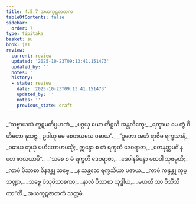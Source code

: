 ```yaml
---
title: 4.5.7 အယကူဋဇာတက
tableOfContents: false
sidebar:
  order: 7
type: tipitaka
basket: su
book: ja1
review:
  current: review
  updated: '2025-10-23T09:13:41.151473'
  updated_by: ''
  notes: ''
  history:
  - state: review
    date: '2025-10-23T09:13:41.151473'
    updated_by: ''
    notes: ''
    previous_state: draft
---
```



<ReviewStatus review={frontmatter.review} showDetails={true} />

<HypothesisAnnotation frontmatter={frontmatter} />

<DynamicBreadcrumb />

<Division number="185" book="ja1" e="ch" v="22" p="117">

<Paragraph number="1121" type="verses" book="ja1">
_“သဗ္ဗာယသံ ကူဋမတိပ္ပမာဏံ,_  
_ပဂ္ဂယှ ယော တိဋ္ဌသိ အန္တလိက္ခေ;_  
_ရက္ခာယ မေ တွံ ဝိဟိတော နုသဇ္ဇ,_  
ဥဒါဟု မေ စေတယသေ ဝဓာယ”._  

</Paragraph>

</Division>
<Division number="186" book="ja1" e="ch" v="22" p="117">

<Paragraph number="1122" type="verses" book="ja1">
_“ဒူတော အဟံ ရာဇိဓ ရက္ခသာနံ,_  
_ဝဓာယ တုယှံ ပဟိတောဟမသ္မိ;_  
ဣန္ဒော စ တံ ရက္ခတိ ဒေဝရာဇာ,_  
_တေနုတ္တမင်္ဂံ န တေ ဖာလယာမိ”._  

</Paragraph>

</Division>
<Division number="187" book="ja1" e="ch" v="22" p="117">

<Paragraph number="1123" type="verses" book="ja1">
_“သစေ စ မံ ရက္ခတိ ဒေဝရာဇာ,_  
_ဒေဝါနမိန္ဒော မဃဝါ သုဇမ္ပတိ;_  
_ကာမံ ပိသာစာ ဝိနဒန္တု သဗ္ဗေ,_  
_န သန္တသေ ရက္ခသိယာ ပဇာယ._  

</Paragraph>

</Division>
<Division number="188" book="ja1" e="ch" v="22" p="117">

<Paragraph number="1124" type="verses" book="ja1">
_ကာမံ ကန္ဒန္တု ကုမ္ဘဏ္ဍာ,_  
_သဗ္ဗေ ပံသုပိသာစကာ;_  
_နာလံ ပိသာစာ ယုဒ္ဓါယ,_  
_မဟတီ သာ ဝိဘိံသိကာ”တိ._  


</Paragraph>
</Division>

<Paragraph number="1125" type="center" book="ja1">
အယကူဋဇာတကံ သတ္တမံ.
</Paragraph>